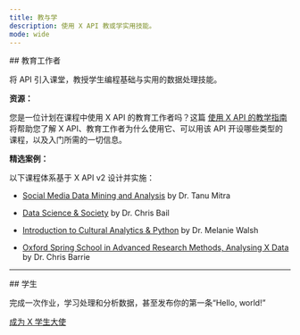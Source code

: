 ```yaml
---
title: 教与学
description: 使用 X API 教或学实用技能。
mode: wide
---
```


<div id="educators">
  ## 教育工作者
</div>

将 API 引入课堂，教授学生编程基础与实用的数据处理技能。

**资源：**

您是一位计划在课程中使用 X API 的教育工作者吗？这篇
[使用 X API 的教学指南](https://dev.to/suhemparack/a-guide-to-teaching-with-the-twitter-api-v2-3n08)
将帮助您了解 X API、教育工作者为什么使用它、可以用该 API 开设哪些类型的课程，以及入门所需的一切信息。

**精选案例：**

以下课程体系基于 X API v2 设计并实施：

- [Social Media Data Mining and Analysis](https://canvas.uw.edu/courses/1434897)
  by Dr. Tanu Mitra

- [Data Science & Society](https://dssoc.github.io/) by Dr. Chris Bail

- [Introduction to Cultural Analytics & Python](https://melaniewalsh.github.io/Intro-Cultural-Analytics/welcome.html)
  by Dr. Melanie Walsh

- [Oxford Spring School in Advanced Research Methods, Analysing X Data](https://github.com/cjbarrie/oxspsch)
  by Dr. Chris Barrie

<hr />

<div id="students">
  ## 学生
</div>

完成一次作业，学习处理和分析数据，甚至发布你的第一条“Hello, world!”

[成为 X 学生大使](https://developer.x.com/en/community/student-ambassadors)